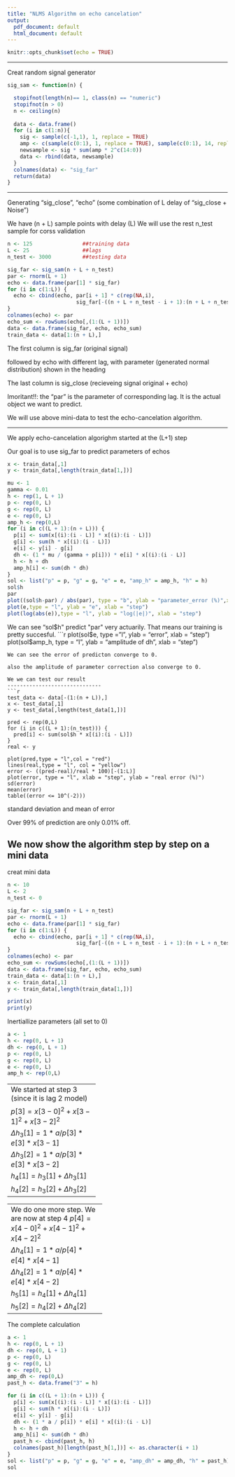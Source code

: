 ---
title: "NLMS Algorithm on echo cancelation"
output:
  pdf_document: default
  html_document: default
---

```{r setup, include=FALSE}
knitr::opts_chunk$set(echo = TRUE)
```
-------------------------

Creat random signal generator
```{r}
sig_sam <- function(n) {

  stopifnot(length(n)== 1, class(n) == "numeric")
  stopifnot(n > 0)
  n <- ceiling(n)
  
  data <- data.frame()
  for (i in c(1:n)){
    sig <- sample(c(-1,1), 1, replace = TRUE)
    amp <- c(sample(c(0:1), 1, replace = TRUE), sample(c(0:1), 14, replace = TRUE))
    newsample <- sig * sum(amp * 2^c(14:0))
    data <- rbind(data, newsample) 
  }
  colnames(data) <- "sig_far"
  return(data)
}
```
--------------------------

Generating  "sig_close", "echo" (some combination of L delay of "sig_close + Noise")

We have (n + L) sample points with delay (L)
We will use the rest n_test sample for corss validation
```{r}
n <- 125                ##training data
L <- 25                 ##lags
n_test <- 3000          ##testing data

sig_far <- sig_sam(n + L + n_test)
par <- rnorm(L + 1)
echo <- data.frame(par[1] * sig_far)
for (i in c(1:L)) {
  echo <- cbind(echo, par[i + 1] * c(rep(NA,i), 
                      sig_far[-((n + L + n_test - i + 1):(n + L + n_test)),]) + (rnorm(1)))
}
colnames(echo) <- par
echo_sum <- rowSums(echo[,(1:(L + 1))])
data <- data.frame(sig_far, echo, echo_sum)
train_data <- data[1:(n + L),]
```
The first column is sig_far (original signal)

followed by echo with different lag, with parameter (generated normal distribution) shown in the heading

The last column is sig_close (recieveing signal original + echo)

Imoritant!!: the "par" is the parameter of corresponding lag. It is the actual object we want to predict.

We will use above mini-data to test the echo-cancelation algorithm.

-------------------------

We apply echo-cancelation algorighm started at the (L+1) step

Our goal is to use sig_far to predict parameters of echos
```{r}
x <- train_data[,1]
y <- train_data[,length(train_data[1,])]

mu <- 1
gamma <- 0.01
h <- rep(1, L + 1)
p <- rep(0, L)
g <- rep(0, L)
e <- rep(0, L)
amp_h <- rep(0,L)
for (i in c((L + 1):(n + L))) {
  p[i] <- sum(x[(i):(i - L)] * x[(i):(i - L)])
  g[i] <- sum(h * x[(i):(i - L)])
  e[i] <- y[i] - g[i]
  dh <- (1 * mu / (gamma + p[i])) * e[i] * x[(i):(i - L)]
  h <- h + dh
  amp_h[i] <- sum(dh * dh)
}
sol <- list("p" = p, "g" = g, "e" = e, "amp_h" = amp_h, "h" = h)
sol$h
par
plot((sol$h-par) / abs(par), type = "b", ylab = "parameter_error (%)",xlab = "lag")
plot(e,type = "l", ylab = "e", xlab = "step")
plot(log(abs(e)),type = "l", ylab = "log(|e|)", xlab = "step")
```
We can see "sol$h" predict "par" very actuarily. That means our training is pretty succesful.
```{r}
plot(sol$e, type = "l", ylab = "error", xlab = "step")
plot(sol$amp_h, type = "l", ylab = "amplitude of dh", xlab = "step")
```
We can see the error of predicton converge to 0.

also the amplitude of parameter correction also converge to 0.

We we can test our result
------------------------------
```{r}
test_data <- data[-(1:(n + L)),]
x <- test_data[,1]
y <- test_data[,length(test_data[1,])]

pred <- rep(0,L)
for (i in c((L + 1):(n_test))) {
  pred[i] <- sum(sol$h * x[(i):(i - L)])
}
real <- y 

plot(pred,type = "l",col = "red")
lines(real,type = "l", col = "yellow")
error <- ((pred-real)/real * 100)[-(1:L)]
plot(error, type = "l", xlab = "step", ylab = "real error (%)")
sd(error)
mean(error)
table((error <= 10^(-2)))
```
standard deviation and mean of error

Over 99% of prediction are only 0.01% off.

We now show the algorithm step by step on a mini data
-------------------------------
creat mini data
```{r}
n <- 10
L <- 2
n_test <- 0

sig_far <- sig_sam(n + L + n_test)
par <- rnorm(L + 1)
echo <- data.frame(par[1] * sig_far)
for (i in c(1:L)) {
  echo <- cbind(echo, par[i + 1] * c(rep(NA,i), 
                      sig_far[-((n + L + n_test - i + 1):(n + L + n_test)),]) + rnorm(1) * 10^15)
}
colnames(echo) <- par
echo_sum <- rowSums(echo[,(1:(L + 1))])
data <- data.frame(sig_far, echo, echo_sum)
train_data <- data[1:(n + L),]
x <- train_data[,1]
y <- train_data[,length(train_data[1,])]

print(x)
print(y)
```
Inertiallize parameters (all set to 0)
```{r}

a <- 1
h <- rep(0, L + 1)
dh <- rep(0, L + 1)
p <- rep(0, L)
g <- rep(0, L)
e <- rep(0, L)
amp_h <- rep(0,L)
```
----------------------------
We started at step 3 (since it is lag 2 model)

$p[3] = x[3 - 0]^2 + x[3 - 1]^2 + x[3 - 2]^2$
```{r echo=FALSE}
p[3] <- x[3 - 0]^2 + x[3 - 1]^2 + x[3 - 2]^2
print(c("p[3]=",p[3]))
```
$g[3] = h_3[0] * x[3 - 0] + h_3[1] * x[3 - 1] + h_3[2] * x[3 - 2]$
```{r echo=FALSE}
g[3] <- h[1] * x[3 - 0] + h[2] * x[3 - 1] + h[3] * x[3 - 2]
print(c("g[3]=",g[3]))
```
$e[3] = y[3] - g[3]$
```{r echo=FALSE}
e[3] <- y[3] - g[3]
print(c("e[3]=",e[3]))
```
$\Delta h_3[0] = 1 * a / p[3] * e[3] * x[3 - 0]$

$\Delta h_3[1] = 1 * a / p[3] * e[3] * x[3 - 1]$

$\Delta h_3[2] = 1 * a / p[3] * e[3] * x[3 - 2]$
```{r echo=FALSE}
dh[1] = 1 * a / p[3] * e[3] * x[3 - 0]
dh[2] = 1 * a / p[3] * e[3] * x[3 - 1]
dh[3] = 1 * a / p[3] * e[3] * x[3 - 2]
print(c("dh_3[0]=",dh[1]))
print(c("dh_3[1]=",dh[2]))
print(c("dh_3[2]=",dh[3]))
```
$h_4[1] = h_3[0] + \Delta h_3[0]$

$h_4[1] = h_3[1] + \Delta h_3[1]$

$h_4[2] = h_3[2] + \Delta h_3[2]$
```{r echo=FALSE}
h[1] = h[1] + dh[1]
h[2] = h[2] + dh[2]
h[3] = h[3] + dh[3]
print(c("h_4[0]=",h[1]))
print(c("h_4[1]=",h[2]))
print(c("h_4[2]=",h[3]))
```
------------------------------
------------------------------
We do one more step. We are now at step 4
$p[4] = x[4 - 0]^2 + x[4 - 1]^2 + x[4 - 2]^2$
```{r echo=FALSE}
p[4] <- x[4 - 0]^2 + x[4 - 1]^2 + x[4 - 2]^2
print(c("p[4]=",p[4]))
```
$g[4] = h_4[0] * x[4 - 0] + h_4[1] * x[4 - 1] + h_4[2] * x[4 - 2]$
```{r echo=FALSE}
g[4] <- h[1] * x[4 - 0] + h[2] * x[4 - 1] + h[3] * x[4 - 2]
print(c("g[4]=",g[4]))
```
$e[4] = y[4] - g[4]$
```{r echo=FALSE}
e[4] <- y[4] - g[4]
print(c("e[4]=",e[4]))
```
$\Delta h_4[0] = 1 * a / p[4] * e[4] * x[4 - 0]$

$\Delta h_4[1] = 1 * a / p[4] * e[4] * x[4 - 1]$

$\Delta h_4[2] = 1 * a / p[4] * e[4] * x[4 - 2]$
```{r echo=FALSE}
dh[1] = 1 * a / p[4] * e[4] * x[4 - 0]
dh[2] = 1 * a / p[4] * e[4] * x[4 - 1]
dh[3] = 1 * a / p[4] * e[4] * x[4 - 2]
print(c("dh_4[0]=",dh[1]))
print(c("dh_4[1]=",dh[2]))
print(c("dh_4[2]=",dh[3]))
```
$h_5[1] = h_4[0] + \Delta h_4[0]$

$h_5[1] = h_4[1] + \Delta h_4[1]$

$h_5[2] = h_4[2] + \Delta h_4[2]$
```{r echo=FALSE}
h[1] = h[1] + dh[1]
h[2] = h[2] + dh[2]
h[3] = h[3] + dh[3]
print(c("h_5[0]=",h[1]))
print(c("h_5[1]=",h[2]))
print(c("h_5[2]=",h[3]))
```
--------------------------------
The complete calculation
```{r echo=FALSE}
a <- 1
h <- rep(0, L + 1)
dh <- rep(0, L + 1)
p <- rep(0, L)
g <- rep(0, L)
e <- rep(0, L)
amp_dh <- rep(0,L)
past_h <- data.frame("3" = h)

for (i in c((L + 1):(n + L))) {
  p[i] <- sum(x[(i):(i - L)] * x[(i):(i - L)])
  g[i] <- sum(h * x[(i):(i - L)])
  e[i] <- y[i] - g[i]
  dh <- (1 * a / p[i]) * e[i] * x[(i):(i - L)]
  h <- h + dh
  amp_h[i] <- sum(dh * dh)
  past_h <- cbind(past_h, h)
  colnames(past_h)[length(past_h[1,])] <- as.character(i + 1)
}
sol <- list("p" = p, "g" = g, "e" = e, "amp_dh" = amp_dh, "h" = past_h)
sol
```
